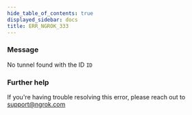 ```yaml
---
hide_table_of_contents: true
displayed_sidebar: docs
title: ERR_NGROK_333
---
```


### Message

No tunnel found with the ID `ID`

### Further help

If you're having trouble resolving this error, please reach out to [support@ngrok.com](mailto:support@ngrok.com?subject=Help%20with%20ERR_NGROK_333)
